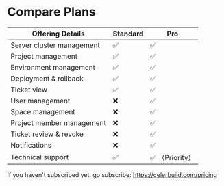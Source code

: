 # Compare Plans

|Offering Details   | Standard     | Pro                   |
|-----------| -----------  | -----------           |
|Server cluster management |  ✅     |    ✅       |
|Project management        |  ✅     |    ✅        |
|Environment management        |  ✅     |    ✅        |
|Deployment & rollback        |  ✅     |    ✅        |
|Ticket view        |  ✅     |    ✅        |
|User management        |  ❌    |    ✅        |
|Space management        |  ❌    |    ✅        |
|Project member management        |  ❌    |    ✅        |
|Ticket review & revoke        |  ❌    |    ✅        |
|Notifications        |  ❌    |    ✅        |
|Technical support |✅  |✅ （Priority） |



If you haven't subscribed yet, go subscribe: https://celerbuild.com/pricing
